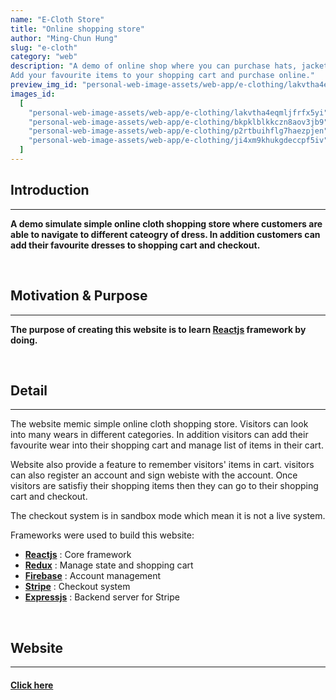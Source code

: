 ```yaml
---
name: "E-Cloth Store"
title: "Online shopping store"
author: "Ming-Chun Hung"
slug: "e-cloth"
category: "web"
description: "A demo of online shop where you can purchase hats, jackets, sneakers and clothes.
Add your favourite items to your shopping cart and purchase online."
preview_img_id: "personal-web-image-assets/web-app/e-clothing/lakvtha4eqmljfrfx5yi"
images_id:
  [
    "personal-web-image-assets/web-app/e-clothing/lakvtha4eqmljfrfx5yi",
    "personal-web-image-assets/web-app/e-clothing/bkpklblkkczn8aov3jb9",
    "personal-web-image-assets/web-app/e-clothing/p2rtbuihflg7haezpjen",
    "personal-web-image-assets/web-app/e-clothing/ji4xm9khukgdeccpf5iv",
  ]
---
```


## Introduction

---

**A demo simulate simple online cloth shopping store where
customers are able to navigate to different cateogry of dress. In addition customers
can add their favourite dresses to shopping cart and checkout.**

<br />

## Motivation & Purpose

---

**The purpose of creating this website is to learn [Reactjs](https://react.dev/)
framework by doing.**

<br />

## Detail

---

The website memic simple online cloth shopping store. Visitors can look into
many wears in different categories. In addition visitors can add their favourite
wear into their shopping cart and manage list of items in their cart.

Website also provide a feature to remember visitors' items in cart.
visitors can also register an account and sign webiste with the account.
Once visitors are satisfiy their shopping items then they can go to their
shopping cart and checkout.

The checkout system is in sandbox mode which mean it is not a live system.

Frameworks were used to build this website:

- **[Reactjs](https://react.dev/)** : Core framework
- **[Redux](https://redux.js.org/)** : Manage state and shopping cart
- **[Firebase](https://firebase.google.com/)** : Account management
- **[Stripe](https://stripe.com/)** : Checkout system
- **[Expressjs](https://expressjs.com/)** : Backend server for Stripe

<br />

## Website

---

#### [Click here](https://tomneo2004.github.io/E-Clothing/)

<br />
